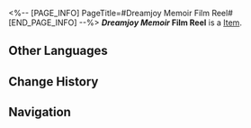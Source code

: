 <%-- [PAGE_INFO]
PageTitle=#Dreamjoy Memoir Film Reel#
[END_PAGE_INFO] --%>
{{Item Infobox
|title       = ''Dreamjoy Memoir'' Film Reel
|id          = 281021
|image       = Item ''Dreamjoy Memoir'' Film Reel.png
|type        = 
|invCategory = Upgrade Materials
|rarity      = 3
|effect      = 
|description = The recording of the animated film series ''Clockie: Dreamjoy Memoir'', which is also Clock Studios' most magnificent tribute work to date.
}}
{{Description|''Clockie's past &mdash; which is to say &mdash; "his" past, and the past of this sweet dream.''}}
'''''Dreamjoy Memoir'' Film Reel''' is a [[Item]].

==Other Languages==
{{Other Languages
|en   = ''Dreamjoy Memoir'' Film Reel
|zhs  = 《美梦往事》胶卷
|zht  = 《美夢往事》膠捲
|ja   = 『往日の美しき夢』のフィルム
|ko   = ≪좋은꿈의 과거≫ 필름
|es   = Cinta de «Dulces sueños del pasado»
|fr   = Bobine d'''Au fil des beaux rêves''
|ru   = Катушка с плёнкой «Мемуаров о сладких грёзах»
|th   = ม้วนฟิล์ม "กาลครั้งหนึ่งในความฝัน"
|vi   = Cuộn Phim "Hồi Ký Mộng Đẹp"
|de   = Filmrolle von „Süße Träume der Vergangenheit“
|id   = Rol Film "Kenangan Mimpi Indah"
|pt   = Rolo de Filme de "Memórias de Sonhótimo"
}}

==Change History==
{{Change History|<!--unknown-->}}

==Navigation==
{{Upgrade Material Navbox}}